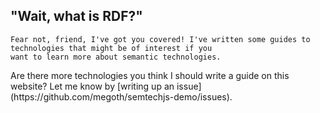 
<Content id="rdf">
    <h2 className="subtitle is-5">&quot;Wait, what is RDF?&quot;</h2>

    Fear not, friend, I've got you covered! I've written some guides to technologies that might be of interest if you
    want to learn more about semantic technologies.
</Content>

<GuideList/>

<Content>
    Are there more technologies you think I should write a guide on this website? Let me know by [writing up an
    issue](https://github.com/megoth/semtechjs-demo/issues).
</Content>
